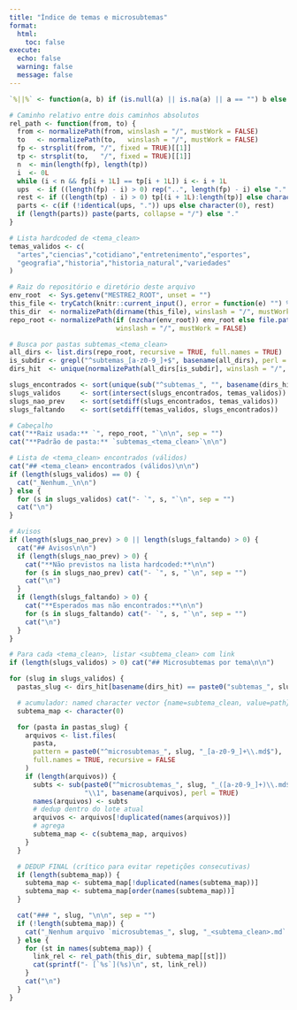 ```yaml
---
title: "Índice de temas e microsubtemas"
format:
  html:
    toc: false
execute:
  echo: false
  warning: false
  message: false
---
```


```r
`%||%` <- function(a, b) if (is.null(a) || is.na(a) || a == "") b else a

# Caminho relativo entre dois caminhos absolutos
rel_path <- function(from, to) {
  from <- normalizePath(from, winslash = "/", mustWork = FALSE)
  to   <- normalizePath(to,   winslash = "/", mustWork = FALSE)
  fp <- strsplit(from, "/", fixed = TRUE)[[1]]
  tp <- strsplit(to,   "/", fixed = TRUE)[[1]]
  n  <- min(length(fp), length(tp))
  i  <- 0L
  while (i < n && fp[i + 1L] == tp[i + 1L]) i <- i + 1L
  ups  <- if ((length(fp) - i) > 0) rep("..", length(fp) - i) else "."
  rest <- if ((length(tp) - i) > 0) tp[(i + 1L):length(tp)] else character(0)
  parts <- c(if (!identical(ups, ".")) ups else character(0), rest)
  if (length(parts)) paste(parts, collapse = "/") else "."
}

# Lista hardcoded de <tema_clean>
temas_validos <- c(
  "artes","ciencias","cotidiano","entretenimento","esportes",
  "geografia","historia","historia_natural","variedades"
)

# Raiz do repositório e diretório deste arquivo
env_root  <- Sys.getenv("MESTRE2_ROOT", unset = "")
this_file <- tryCatch(knitr::current_input(), error = function(e) "") %||% "info/lista_microsubtemas.qmd"
this_dir  <- normalizePath(dirname(this_file), winslash = "/", mustWork = FALSE)
repo_root <- normalizePath(if (nzchar(env_root)) env_root else file.path(this_dir, ".."),
                           winslash = "/", mustWork = FALSE)

# Busca por pastas subtemas_<tema_clean>
all_dirs <- list.dirs(repo_root, recursive = TRUE, full.names = TRUE)
is_subdir <- grepl("^subtemas_[a-z0-9_]+$", basename(all_dirs), perl = TRUE)
dirs_hit  <- unique(normalizePath(all_dirs[is_subdir], winslash = "/", mustWork = FALSE))

slugs_encontrados <- sort(unique(sub("^subtemas_", "", basename(dirs_hit))))
slugs_validos     <- sort(intersect(slugs_encontrados, temas_validos))
slugs_nao_prev    <- sort(setdiff(slugs_encontrados, temas_validos))
slugs_faltando    <- sort(setdiff(temas_validos, slugs_encontrados))

# Cabeçalho
cat("**Raiz usada:** `", repo_root, "`\n\n", sep = "")
cat("**Padrão de pasta:** `subtemas_<tema_clean>`\n\n")

# Lista de <tema_clean> encontrados (válidos)
cat("## <tema_clean> encontrados (válidos)\n\n")
if (length(slugs_validos) == 0) {
  cat("_Nenhum._\n\n")
} else {
  for (s in slugs_validos) cat("- `", s, "`\n", sep = "")
  cat("\n")
}

# Avisos
if (length(slugs_nao_prev) > 0 || length(slugs_faltando) > 0) {
  cat("## Avisos\n\n")
  if (length(slugs_nao_prev) > 0) {
    cat("**Não previstos na lista hardcoded:**\n\n")
    for (s in slugs_nao_prev) cat("- `", s, "`\n", sep = "")
    cat("\n")
  }
  if (length(slugs_faltando) > 0) {
    cat("**Esperados mas não encontrados:**\n\n")
    for (s in slugs_faltando) cat("- `", s, "`\n", sep = "")
    cat("\n")
  }
}

# Para cada <tema_clean>, listar <subtema_clean> com link
if (length(slugs_validos) > 0) cat("## Microsubtemas por tema\n\n")

for (slug in slugs_validos) {
  pastas_slug <- dirs_hit[basename(dirs_hit) == paste0("subtemas_", slug)]

  # acumulador: named character vector {name=subtema_clean, value=path}
  subtema_map <- character(0)

  for (pasta in pastas_slug) {
    arquivos <- list.files(
      pasta,
      pattern = paste0("^microsubtemas_", slug, "_[a-z0-9_]+\\.md$"),
      full.names = TRUE, recursive = FALSE
    )
    if (length(arquivos)) {
      subts <- sub(paste0("^microsubtemas_", slug, "_([a-z0-9_]+)\\.md$"),
                   "\\1", basename(arquivos), perl = TRUE)
      names(arquivos) <- subts
      # dedup dentro do lote atual
      arquivos <- arquivos[!duplicated(names(arquivos))]
      # agrega
      subtema_map <- c(subtema_map, arquivos)
    }
  }

  # DEDUP FINAL (crítico para evitar repetições consecutivas)
  if (length(subtema_map)) {
    subtema_map <- subtema_map[!duplicated(names(subtema_map))]
    subtema_map <- subtema_map[order(names(subtema_map))]
  }

  cat("### ", slug, "\n\n", sep = "")
  if (!length(subtema_map)) {
    cat("_Nenhum arquivo `microsubtemas_", slug, "_<subtema_clean>.md` encontrado._\n\n", sep = "")
  } else {
    for (st in names(subtema_map)) {
      link_rel <- rel_path(this_dir, subtema_map[[st]])
      cat(sprintf("- [`%s`](%s)\n", st, link_rel))
    }
    cat("\n")
  }
}
```